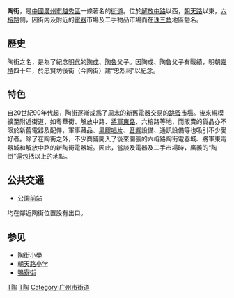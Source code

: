 '''陶街'''，是[[中华人民共和国|中國]][[廣州市|廣州市]][[越秀區|越秀區]]一條著名的[[街道|街道]]。位於[[解放路_(广州市)|解放中路]]以西，[[朝天路|朝天路]]以東，[[六榕路|六榕路]]侧，因街内及附近的[[電器|電器]]市場及二手物品市場而在[[珠三角|珠三角]]地區馳名。

== 歷史 ==
陶街之名，是為了紀念[[明代|明代]]的[[陶成|陶成]]、[[陶魯|陶魯]]父子。因陶成、陶鲁父子有戰績，明朝[[嘉靖|嘉靖]]四十年，於忠賢坊後街（今陶街）建“忠烈祠”以紀念。

== 特色 ==
自20世紀90年代起，陶街逐漸成爲了周末的新舊電器交易的[[跳蚤市場|跳蚤市場]]。後來規模擴至附近街道，如粵華街、解放中路、[[将军路|將軍東路]]、六榕路等地，而販賣的貨品亦不限於新舊電器及配件，軍事藏品、[[黑膠唱片|黑膠唱片]]、[[音響|音響]]設備、通訊設備等也吸引不少愛好者。除了在陶街之外，不少商鋪開入了後來開張的六榕路陶街電器城、將軍東電器城和解放中路的新陶街電器城。因此，當談及電器及二手市場時，廣義的“陶街”還包括以上的地點。

== 公共交通 ==
*{{广州地铁路线链接|1|SL}}{{广州地铁路线链接|2|S}} [[公園前站|公園前站]]
均在鄰近陶街位置設有出口。

== 参见 ==
* [[陶街小學|陶街小學]]
* [[朝天路小学|朝天路小学]]
* [[鴨寮街|鴨寮街]]


[[Category:越秀区|T陶]]
[[Category:廣州市集|T陶]]

[[Category:广州市街道|Category:广州市街道]]